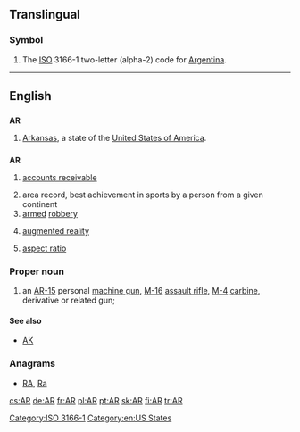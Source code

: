 {{also|Appendix:Variations of "ar"}}
{{wikipedia}}
==Translingual==
===Symbol===
{{infl|mul|symbol}}
# The [[ISO]] 3166-1 two-letter (alpha-2) code for [[Argentina]].

[[Category:ISO 3166-1]]
----

==English==

==={{abbreviation}}===
'''AR'''

# [[Arkansas]], a state of the [[United States of America]].

==={{initialism}}===
'''AR'''

# {{accounting}} [[accounts receivable]]
# area record, best achievement in sports by a person from a given continent
# [[armed]] [[robbery]]
# {{computing}} [[augmented reality]]
# [[aspect ratio]]

===Proper noun===
{{en-proper-noun}}

# an [[AR-15]] personal [[machine gun]], [[M-16]] [[assault rifle]], [[M-4]] [[carbine]], derivative or related gun; 

====See also====
* [[AK]]

===Anagrams===
* [[RA#English|RA]], [[Ra#English|Ra]]

[[Category:en:US States]]

[[cs:AR]]
[[de:AR]]
[[fr:AR]]
[[pl:AR]]
[[pt:AR]]
[[sk:AR]]
[[fi:AR]]
[[tr:AR]]